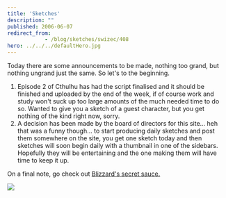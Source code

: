 ```yaml
---
title: 'Sketches'
description: ""
published: 2006-06-07
redirect_from: 
            - /blog/sketches/swizec/408
hero: ../../../defaultHero.jpg
---
```

Today there are some announcements to be made, nothing too grand, but nothing ungrand just the same. So let&#x27;s to the beginning.  
  


1. Episode 2 of Cthulhu has had the script finalised and it should be finished and uploaded by the end of the week, if of course work and study won&#x27;t suck up too large amounts of the much needed time to do so. Wanted to give you a sketch of a guest character, but you get nothing of the kind right now, sorry.
2. A decision has been made by the board of directors for this site... heh that was a funny though... to start producing daily sketches and post them somewhere on the site, you get one sketch today and then sketches will soon begin daily with a thumbnail in one of the sidebars. Hopefully they will be entertaining and the one making them will have time to keep it up.

On a final note, go check out [Blizzard&#x27;s secret sauce.](http://www.escapistmagazine.com/issue/48)  
  


[![](/includes/editor_upload/Image/sketches/kscan_0129.png)](/includes/editor_upload/Image/sketches/kscan_0129.png)
